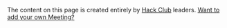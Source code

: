 The content on this page is created entirely by [Hack Club](https://hackclub.com) leaders. [Want to add your own Meeting?](https://app.slack.com/client/T0266FRGM/D4R330HD2)
